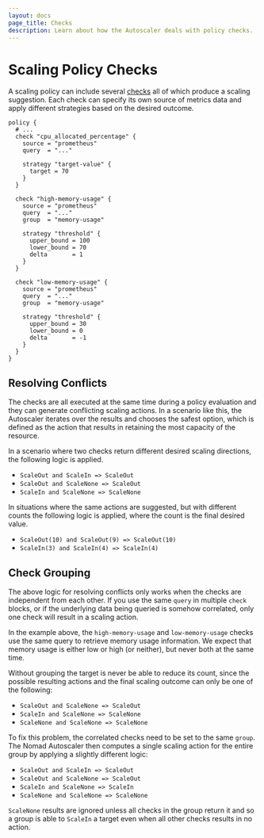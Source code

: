```yaml
---
layout: docs
page_title: Checks
description: Learn about how the Autoscaler deals with policy checks.
---
```


# Scaling Policy Checks

A scaling policy can include several [checks][policy_check] all of which
produce a scaling suggestion. Each check can specify its own source of metrics
data and apply different strategies based on the desired outcome.

```hcl
policy {
  # ...
  check "cpu_allocated_percentage" {
    source = "prometheus"
    query  = "..."

    strategy "target-value" {
      target = 70
    }
  }

  check "high-memory-usage" {
    source = "prometheus"
    query  = "..."
    group  = "memory-usage"

    strategy "threshold" {
      upper_bound = 100
      lower_bound = 70
      delta       = 1
    }
  }

  check "low-memory-usage" {
    source = "prometheus"
    query  = "..."
    group  = "memory-usage"

    strategy "threshold" {
      upper_bound = 30
      lower_bound = 0
      delta       = -1
    }
  }
}
```

## Resolving Conflicts

The checks are all executed at the same time during a policy evaluation and
they can generate conflicting scaling actions. In a scenario like this, the
Autoscaler iterates over the results and chooses the safest option, which is
defined as the action that results in retaining the most capacity of the
resource.

In a scenario where two checks return different desired scaling directions, the
following logic is applied.

- `ScaleOut and ScaleIn => ScaleOut`
- `ScaleOut and ScaleNone => ScaleOut`
- `ScaleIn and ScaleNone => ScaleNone`

In situations where the same actions are suggested, but with different counts
the following logic is applied, where the count is the final desired value.

- `ScaleOut(10) and ScaleOut(9) => ScaleOut(10)`
- `ScaleIn(3) and ScaleIn(4) => ScaleIn(4)`

## Check Grouping

The above logic for resolving conflicts only works when the checks are
independent from each other. If you use the same `query` in multiple `check`
blocks, or if the underlying data being queried is somehow correlated, only
one check will result in a scaling action.

In the example above, the `high-memory-usage` and `low-memory-usage` checks use
the same query to retrieve memory usage information. We expect that memory
usage is either low or high (or neither), but never both at the same time.

Without grouping the target is never be able to reduce its count, since the
possible resulting actions and the final scaling outcome can only be one of the
following:

- `ScaleOut and ScaleNone => ScaleOut`
- `ScaleIn and ScaleNone => ScaleNone`
- `ScaleNone and ScaleNone => ScaleNone`

To fix this problem, the correlated checks need to be set to the same `group`.
The Nomad Autoscaler then computes a single scaling action for the entire group
by applying a slightly different logic:

- `ScaleOut and ScaleIn => ScaleOut`
- `ScaleOut and ScaleNone => ScaleOut`
- `ScaleIn and ScaleNone => ScaleIn`
- `ScaleNone and ScaleNone => ScaleNone`

`ScaleNone` results are ignored unless all checks in the group return it and so
a group is able to `ScaleIn` a target even when all other checks results in no
action.

[policy_check]: /nomad/tools/autoscaling/policy#check-options
